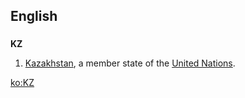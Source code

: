 ==English==
==={{abbreviation}}===
'''KZ'''
#[[Kazakhstan]], a member state of the [[United Nations]].

[[ko:KZ]]